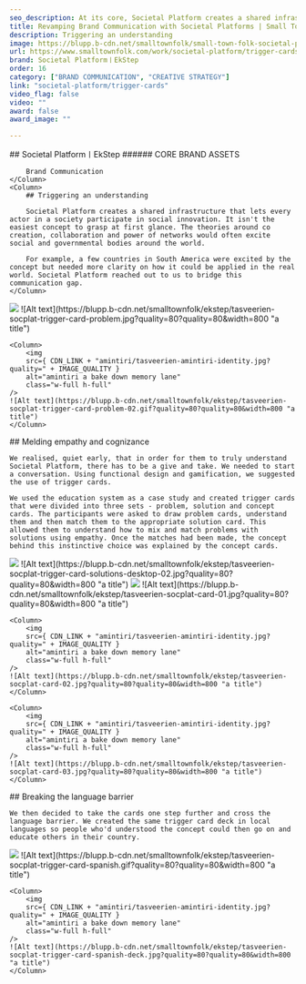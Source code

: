 ```yaml
---
seo_description: At its core, Societal Platform creates a shared infrastructure that lets every actor in a society participate in social innovation.Their principles act as the ultimate guide to imbibe the philosophies of a societal platform.
title: Revamping Brand Communication with Societal Platforms | Small Town Folk — Small Town Folk
description: Triggering an understanding
image: https://blupp.b-cdn.net/smalltownfolk/small-town-folk-societal-platform-trigger-cards-desktop.jpg?quality=80
url: https://www.smalltownfolk.com/work/societal-platform/trigger-cards
brand: Societal Platform〡EkStep 
order: 16
category: ["BRAND COMMUNICATION", "CREATIVE STRATEGY"]
link: "societal-platform/trigger-cards"
video_flag: false
video: ""
award: false
award_image: ""

---
```


<Column2>
    <Column>
        ## Societal Platform〡EkStep
        ###### CORE BRAND ASSETS

        Brand Communication
    </Column>
    <Column>  
        ## Triggering an understanding 
        
        Societal Platform creates a shared infrastructure that lets every actor in a society participate in social innovation. It isn't the easiest concept to grasp at first glance. The theories around co creation, collaboration and power of networks would often excite social and governmental bodies around the world.

        For example, a few countries in South America were excited by the concept but needed more clarity on how it could be applied in the real world. Societal Platform reached out to us to bridge this communication gap.
    </Column>
</Column2>

<Column2>
    <Column>
        <img
        src={ CDN_LINK + "amintiri/tasveerien-amintiri-identity.jpg?quality=" + IMAGE_QUALITY }
        alt="amintiri a bake down memory lane"
        class="w-full h-full"
    />
    ![Alt text](https://blupp.b-cdn.net/smalltownfolk/ekstep/tasveerien-socplat-trigger-card-problem.jpg?quality=80?quality=80&width=800 "a title") 
    </Column>

    <Column>
        <img
        src={ CDN_LINK + "amintiri/tasveerien-amintiri-identity.jpg?quality=" + IMAGE_QUALITY }
        alt="amintiri a bake down memory lane"
        class="w-full h-full"
    />
    ![Alt text](https://blupp.b-cdn.net/smalltownfolk/ekstep/tasveerien-socplat-trigger-card-problem-02.gif?quality=80?quality=80&width=800 "a title")
    </Column>
</Column2>

<Column>
    ## Melding empathy and cognizance

    We realised, quiet early, that in order for them to truly understand Societal Platform, there has to be a give and take. We needed to start a conversation. Using functional design and gamification, we suggested the use of trigger cards.

    We used the education system as a case study and created trigger cards that were divided into three sets - problem, solution and concept cards. The participants were asked to draw problem cards, understand them and then match them to the appropriate solution card. This allowed them to understand how to mix and match problems with solutions using empathy. Once the matches had been made, the concept behind this instinctive choice was explained by the concept cards.
</Column>

<Column>
    <img
        src={ CDN_LINK + "amintiri/tasveerien-amintiri-identity.jpg?quality=" + IMAGE_QUALITY }
        alt="amintiri a bake down memory lane"
        class="w-full h-full"
    />
    ![Alt text](https://blupp.b-cdn.net/smalltownfolk/ekstep/tasveerien-socplat-trigger-card-solutions-desktop-02.jpg?quality=80?quality=80&width=800 "a title") 
</Column>

<Column3>
    <Column>
        <img
        src={ CDN_LINK + "amintiri/tasveerien-amintiri-identity.jpg?quality=" + IMAGE_QUALITY }
        alt="amintiri a bake down memory lane"
        class="w-full h-full"
    />
    ![Alt text](https://blupp.b-cdn.net/smalltownfolk/ekstep/tasveerien-socplat-card-01.jpg?quality=80?quality=80&width=800 "a title") 
    </Column>

    <Column>
        <img
        src={ CDN_LINK + "amintiri/tasveerien-amintiri-identity.jpg?quality=" + IMAGE_QUALITY }
        alt="amintiri a bake down memory lane"
        class="w-full h-full"
    />
    ![Alt text](https://blupp.b-cdn.net/smalltownfolk/ekstep/tasveerien-socplat-card-02.jpg?quality=80?quality=80&width=800 "a title")
    </Column>

    <Column>
        <img
        src={ CDN_LINK + "amintiri/tasveerien-amintiri-identity.jpg?quality=" + IMAGE_QUALITY }
        alt="amintiri a bake down memory lane"
        class="w-full h-full"
    />
    ![Alt text](https://blupp.b-cdn.net/smalltownfolk/ekstep/tasveerien-socplat-card-03.jpg?quality=80?quality=80&width=800 "a title")
    </Column>
</Column3>

<Column>
    ## Breaking the language barrier

    We then decided to take the cards one step further and cross the language barrier. We created the same trigger card deck in local languages so people who'd understood the concept could then go on and educate others in their country.
</Column>

<Column2>
    <Column>
        <img
        src={ CDN_LINK + "amintiri/tasveerien-amintiri-identity.jpg?quality=" + IMAGE_QUALITY }
        alt="amintiri a bake down memory lane"
        class="w-full h-full"
    />
    ![Alt text](https://blupp.b-cdn.net/smalltownfolk/ekstep/tasveerien-socplat-trigger-card-spanish.gif?quality=80?quality=80&width=800 "a title") 
    </Column>

    <Column>
        <img
        src={ CDN_LINK + "amintiri/tasveerien-amintiri-identity.jpg?quality=" + IMAGE_QUALITY }
        alt="amintiri a bake down memory lane"
        class="w-full h-full"
    />
    ![Alt text](https://blupp.b-cdn.net/smalltownfolk/ekstep/tasveerien-socplat-trigger-card-spanish-deck.jpg?quality=80?quality=80&width=800 "a title")
    </Column>
</Column2>
